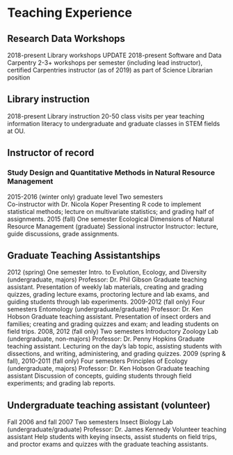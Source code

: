 # Teaching Experience

## Research Data Workshops

2018-present Library workshops UPDATE 2018-present Software and Data Carpentry 2-3+ workshops per semester (including lead instructor), certified Carpentries instructor (as of 2019) as part of Science Librarian position

## Library instruction

2018-present Library instruction 20-50 class visits per year teaching information literacy to undergraduate and graduate classes in STEM fields at OU.

## Instructor of record

### Study Design and Quantitative Methods in Natural Resource Management {#sec-nrm-quant}

2015-2016 (winter only) graduate level Two semesters\
Co-instructor with Dr. Nicola Koper Presenting R code to implement statistical methods; lecture on multivariate statistics; and grading half of assignments. 2015 (fall) One semester Ecological Dimensions of Natural Resource Management (graduate) Sessional instructor Instructor: lecture, guide discussions, grade assignments.

## Graduate Teaching Assistantships

2012 (spring) One semester Intro. to Evolution, Ecology, and Diversity (undergraduate, majors) Professor: Dr. Phil Gibson Graduate teaching assistant. Presentation of weekly lab materials, creating and grading quizzes, grading lecture exams, proctoring lecture and lab exams, and guiding students through lab experiments. 2009-2012 (fall only) Four semesters Entomology (undergraduate/graduate) Professor: Dr. Ken Hobson Graduate teaching assistant. Presentation of insect orders and families; creating and grading quizzes and exam; and leading students on field trips. 2008, 2012 (fall only) Two semesters Introductory Zoology Lab (undergraduate, non-majors) Professor: Dr. Penny Hopkins Graduate teaching assistant. Lecturing on the day’s lab topic, assisting students with dissections, and writing, administering, and grading quizzes. 2009 (spring & fall), 2010-2011 (fall only) Four semesters Principles of Ecology (undergraduate, majors) Professor: Dr. Ken Hobson Graduate teaching assistant Discussion of concepts, guiding students through field experiments; and grading lab reports.

## Undergraduate teaching assistant (volunteer)

Fall 2006 and fall 2007 Two semesters Insect Biology Lab (undergraduate/graduate)
Professor: Dr. James Kennedy
Volunteer teaching assistant Help students with keying insects, assist students on field trips, and proctor exams and quizzes with the graduate teaching assistants.
